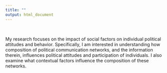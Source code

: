 ```yaml
---
title: ""
output: html_document
---
```


<br>

My research focuses on the impact of social factors on individual political attitudes and behavior. Specifically, I am interested in understanding how composition of political communication networks, and the information therein, influences political attitudes and participation of individuals. I also examine what contextual factors influence the composition of these networks.
